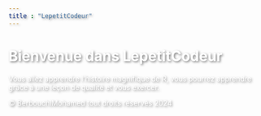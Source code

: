 ```yaml
---
title : "LepetitCodeur"
---
```


<html>
<head>
    <title>LepetitCodeur</title>
    <style>
        body {
            background-image: url('C:/Users/ashra/OneDrive/Documents/IA SCHOOL/PROGRAMMATION_Python/DATA/cod.jpg');
            background-size: cover;
            background-position: center;
            color: white; /* Par défaut, texte en blanc */
            /* Ajoutons une ombre portée sur le texte pour le distinguer mieux du fond */
            text-shadow: 2px 2px 4px rgba(0, 0, 0, 0.5); /* Ajoute une ombre portée avec une opacité de 50% */
            <img src="ronly.png">
        }
        
        /* Si l'image de fond est sombre, change la couleur du texte en clair */
        body.dark-bg {
            color: #f0f0f0; /* Couleur de texte claire */
        }
    </style>
</head>
<body>
    <h1>Bienvenue dans LepetitCodeur</h1>
    <p>Vous allez apprendre l'histoire magnifique de R, vous pourrez apprendre grâce à une leçon de qualité et vous exercer.</p>
    <p> © BerbouchiMohamed tout droits réservés 2024</p>

    <script>
        // Obtenir les couleurs de l'image de fond pour déterminer si elle est sombre ou claire
        const img = new Image();
        img.src = 'C:/Users/ashra/OneDrive/Documents/IA SCHOOL/PROGRAMMATION_Python/DATA/cod.jpg';
        img.onload = function() {
            // Créer un canvas pour extraire les données de couleur de l'image
            const canvas = document.createElement('canvas');
            const ctx = canvas.getContext('2d');
            ctx.drawImage(img, 0, 0);
            const { data } = ctx.getImageData(0, 0, img.width, img.height);

            // Calculer la luminosité moyenne de l'image
            let totalBrightness = 0;
            for (let i = 0; i < data.length; i += 4) {
                const r = data[i];
                const g = data[i + 1];
                const b = data[i + 2];
                // Utiliser la formule de luminosité standard (0.299R + 0.587G + 0.114B)
                totalBrightness += 0.299 * r + 0.587 * g + 0.114 * b;
            }
            const averageBrightness = totalBrightness / (img.width * img.height);

            // Ajouter la classe 'dark-bg' au corps si l'image de fond est sombre
            if (averageBrightness < 127.5) {
                document.body.classList.add('dark-bg');
            }
        };
    </script>
</body>
</html>
